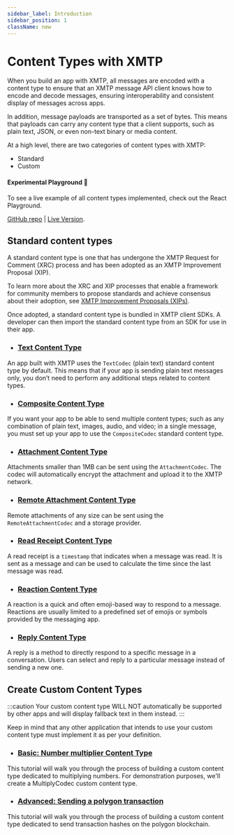 ```yaml
---
sidebar_label: Introduction
sidebar_position: 1
className: new
---
```



# Content Types with XMTP

When you build an app with XMTP, all messages are encoded with a content type to ensure that an XMTP message API client knows how to encode and decode messages, ensuring interoperability and consistent display of messages across apps.

In addition, message payloads are transported as a set of bytes. This means that payloads can carry any content type that a client supports, such as plain text, JSON, or even non-text binary or media content.

At a high level, there are two categories of content types with XMTP:

- Standard
- Custom

#### Experimental Playground 🎲

To see a live example of all content types implemented, check out the React Playground.

[GitHub repo](https://github.com/xmtp/xmtp-react-playground) | [Live Version](https://xmtp.github.io/xmtp-react-playground/#/new).

## Standard content types

A standard content type is one that has undergone the XMTP Request for Comment (XRC) process and has been adopted as an XMTP Improvement Proposal (XIP).

To learn more about the XRC and XIP processes that enable a framework for community members to propose standards and achieve consensus about their adoption, see [XMTP Improvement Proposals (XIPs)](https://github.com/xmtp/XIPs#readme).

Once adopted, a standard content type is bundled in XMTP client SDKs. A developer can then import the standard content type from an SDK for use in their app.

- ### [Text Content Type](/docs/content-types/plain-text)

An app built with XMTP uses the `TextCodec` (plain text) standard content type by default. This means that if your app is sending plain text messages only, you don’t need to perform any additional steps related to content types.

- ### [Composite Content Type](/docs/content-types/composite)

If you want your app to be able to send multiple content types; such as any combination of plain text, images, audio, and video; in a single message, you must set up your app to use the `CompositeCodec` standard content type.

- ### [Attachment Content Type](/docs/content-types/attachment)

Attachments smaller than 1MB can be sent using the `AttachmentCodec`. The codec will automatically encrypt the attachment and upload it to the XMTP network.

- ### [Remote Attachment Content Type](/docs/content-types/remote-attachment)

Remote attachments of any size can be sent using the `RemoteAttachmentCodec` and a storage provider.

- ### [Read Receipt Content Type](/docs/content-types/read-receipt)

A read receipt is a `timestamp` that indicates when a message was read. It is sent as a message and can be used to calculate the time since the last message was read.

- ### [Reaction Content Type](/docs/content-types/reaction)

A reaction is a quick and often emoji-based way to respond to a message. Reactions are usually limited to a predefined set of emojis or symbols provided by the messaging app.

- ### [Reply Content Type](/docs/content-types/reply)

A reply is a method to directly respond to a specific message in a conversation. Users can select and reply to a particular message instead of sending a new one.

## Create Custom Content Types

:::caution
Your custom content type WILL NOT automatically be supported by other apps and will display fallback text in them instead.
:::

Keep in mind that any other application that intends to use your custom content type must implement it as per your definition.

- ### [Basic: Number multiplier Content Type](/docs/content-types/custom)

This tutorial will walk you through the process of building a custom content type dedicated to multiplying numbers. For demonstration purposes, we'll create a MultiplyCodec custom content type.

- ### [Advanced: Sending a polygon transaction](/docs/content-types/custom-advanced)

This tutorial will walk you through the process of building a custom content type dedicated to send transaction hashes on the polygon blockchain.
